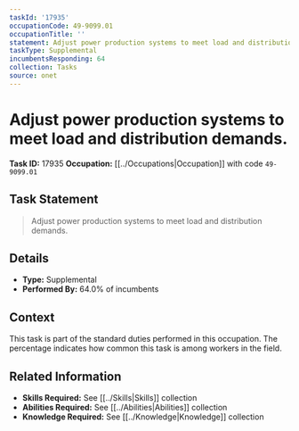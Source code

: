 ```yaml
---
taskId: '17935'
occupationCode: 49-9099.01
occupationTitle: ''
statement: Adjust power production systems to meet load and distribution demands.
taskType: Supplemental
incumbentsResponding: 64
collection: Tasks
source: onet
---
```

# Adjust power production systems to meet load and distribution demands.

**Task ID:** 17935
**Occupation:** [[../Occupations|Occupation]] with code `49-9099.01`

## Task Statement

> Adjust power production systems to meet load and distribution demands.

## Details

- **Type:** Supplemental
- **Performed By:** 64.0% of incumbents

## Context

This task is part of the standard duties performed in this occupation. The percentage indicates how common this task is among workers in the field.

## Related Information

- **Skills Required:** See [[../Skills|Skills]] collection
- **Abilities Required:** See [[../Abilities|Abilities]] collection
- **Knowledge Required:** See [[../Knowledge|Knowledge]] collection
